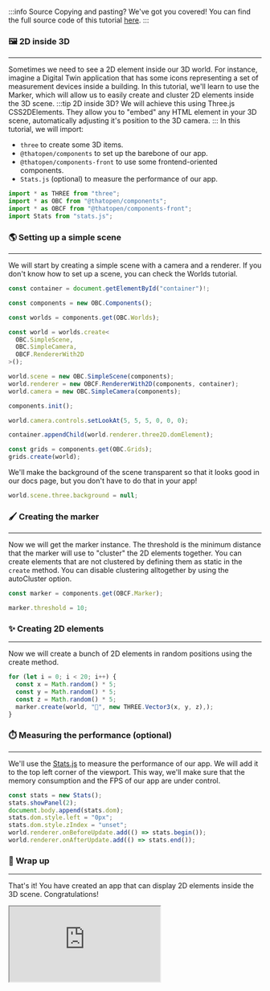 :::info Source
Copying and pasting? We've got you covered! You can find the full source code of this tutorial [here](https://github.com/ThatOpen/engine_components/blob/main/packages/front/src/core/Marker/example.ts).
:::

### 🖼️ 2D inside 3D
---
Sometimes we need to see a 2D element inside our 3D world. For instance, imagine a Digital Twin application that has some icons representing a set of measurement devices inside a building. In this tutorial, we'll learn to use the Marker, which will allow us to easily create and cluster 2D elements inside the 3D scene.
:::tip 2D inside 3D?
We will achieve this using Three.js CSS2DElements. They allow you to "embed" any HTML element in your 3D scene, automatically adjusting it's position to the 3D camera.
:::
In this tutorial, we will import:
- `three` to create some 3D items.
- `@thatopen/components` to set up the barebone of our app.
- `@thatopen/components-front` to use some frontend-oriented components.
- `Stats.js` (optional) to measure the performance of our app.

```js
import * as THREE from "three";
import * as OBC from "@thatopen/components";
import * as OBCF from "@thatopen/components-front";
import Stats from "stats.js";
```
### 🌎 Setting up a simple scene
---
We will start by creating a simple scene with a camera and a renderer. If you don't know how to set up a scene, you can check the Worlds tutorial.

```js
const container = document.getElementById("container")!;

const components = new OBC.Components();

const worlds = components.get(OBC.Worlds);

const world = worlds.create<
  OBC.SimpleScene,
  OBC.SimpleCamera,
  OBCF.RendererWith2D
>();

world.scene = new OBC.SimpleScene(components);
world.renderer = new OBCF.RendererWith2D(components, container);
world.camera = new OBC.SimpleCamera(components);

components.init();

world.camera.controls.setLookAt(5, 5, 5, 0, 0, 0);

container.appendChild(world.renderer.three2D.domElement);

const grids = components.get(OBC.Grids);
grids.create(world);
```
We'll make the background of the scene transparent so that it looks good in our docs page, but you don't have to do that in your app!

```js
world.scene.three.background = null;
```
### 🖌️ Creating the marker
---
Now we will get the marker instance. The threshold is the minimum distance that the marker will use to "cluster" the 2D elements together. You can create elements that are not clustered by defining them as static in the `create` method. You can disable clustering alltogether by using the autoCluster option.

```js
const marker = components.get(OBCF.Marker);

marker.threshold = 10;
```
### ✨ Creating 2D elements
---
Now we will create a bunch of 2D elements in random positions using the create method.

```js
for (let i = 0; i < 20; i++) {
  const x = Math.random() * 5;
  const y = Math.random() * 5;
  const z = Math.random() * 5;
  marker.create(world, "🚀", new THREE.Vector3(x, y, z),);
}
```
### ⏱️ Measuring the performance (optional)
---
We'll use the [Stats.js](https://github.com/mrdoob/stats.js) to measure the performance of our app. We will add it to the top left corner of the viewport. This way, we'll make sure that the memory consumption and the FPS of our app are under control.

```js
const stats = new Stats();
stats.showPanel(2);
document.body.append(stats.dom);
stats.dom.style.left = "0px";
stats.dom.style.zIndex = "unset";
world.renderer.onBeforeUpdate.add(() => stats.begin());
world.renderer.onAfterUpdate.add(() => stats.end());
```
### 🎉 Wrap up
---
That's it! You have created an app that can display 2D elements inside the 3D scene. Congratulations!



<iframe src="https://thatopen.github.io/engine_components/examples/Marker"></iframe>